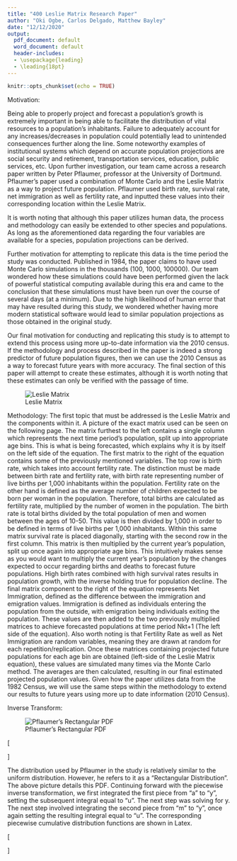 ```yaml
---
title: "400 Leslie Matrix Research Paper"
author: "Oki Ogbe, Carlos Delgado, Matthew Bayley"
date: "12/12/2020"
output:
  pdf_document: default
  word_document: default
  header-includes:
  - \usepackage{leading}
  - \leading{18pt}
---
```


```r
knitr::opts_chunk$set(echo = TRUE)

```

Motivation:
 
Being able to properly project and forecast a population’s growth is extremely important in being able to facilitate the distribution of vital resources to a population’s inhabitants. Failure to adequately account for any increases/decreases in population could potentially lead to unintended consequences further along the line. Some noteworthy examples of institutional systems which depend on accurate population projections are social security and retirement, transportation services, education, public services, etc. Upon further investigation, our team came across a research paper written by Peter Pflaumer, professor at the University of Dortmund. Pflaumer’s paper used a combination of Monte Carlo and the Leslie Matrix as a way to project future population. Pflaumer used birth rate, survival rate, net immigration as well as fertility rate, and inputted these values into their corresponding location within the Leslie Matrix.
 
It is worth noting that although this paper utilizes human data, the process and methodology can easily be extended to other species and populations. As long as the aforementioned data regarding the four variables are available for a species, population projections can be derived.
 
Further motivation for attempting to replicate this data is the time period the study was conducted. Published in 1984, the paper claims to have used Monte Carlo simulations in the thousands (100, 1000, 100000). Our team wondered how these simulations could have been performed given the lack of powerful statistical computing available during this era and came to the conclusion that these simulations must have been run over the course of several days (at a minimum). Due to the high likelihood of human error that may have resulted during this study, we wondered whether having more modern statistical software would lead to similar population projections as those obtained in the original study.
 
Our final motivation for conducting and replicating this study is to attempt to extend this process using more up-to-date information via the 2010 census. If the methodology and process described in the paper is indeed a strong predictor of future population figures, then we can use the 2010 Census as a way to forecast future years with more accuracy. The final section of this paper will attempt to create these estimates, although it is worth noting that these estimates can only be verified with the passage of time.


![Leslie Matrix](/cloud/project/Picture.png)

Methodology:
The first topic that must be addressed is the Leslie Matrix and the components within it. A picture of the exact matrix used can be seen on the following page. The matrix furthest to the left contains a single column which represents the next time period’s population, split up into appropriate age bins. This is what is being forecasted, which explains why it is by itself on the left side of the equation. The first matrix to the right of the equation contains some of the previously mentioned variables. The top row is birth rate, which takes into account fertility rate. The distinction must be made between birth rate and fertility rate, with birth rate representing number of live births per 1,000 inhabitants within the population. Fertility rate on the other hand is defined as the average number of children expected to be born per woman in the population. Therefore, total births are calculated as fertility rate, multiplied by the number of women in the population. The birth rate is total births divided by the total population of men and women between the ages of 10-50. This value is then divided by 1,000 in order to be defined in terms of live births per 1,000 inhabitants. Within this same matrix survival rate is placed diagonally, starting with the second row in the first column. This matrix is then multiplied by the current year’s population, split up once again into appropriate age bins. This intuitively makes sense as you would want to multiply the current year’s population by the changes expected to occur regarding births and deaths to forecast future populations. High birth rates combined with high survival rates results in population growth, with the inverse holding true for population decline. The final matrix component to the right of the equation represents Net Immigration, defined as the difference between the immigration and emigration values. Immigration is defined as individuals entering the population from the outside, with emigration being individuals exiting the population. These values are then added to the two previously multiplied matrices to achieve forecasted populations at time period Nkt+1 (The left side of the equation). Also worth noting is that Fertility Rate as well as Net Immigration are random variables, meaning they are drawn at random for each repetition/replication. Once these matrices containing projected future populations for each age bin are obtained (left-side of the Leslie Matrix equation), these values are simulated many times via the  Monte Carlo method. The averages are then calculated, resulting in our final estimated projected population values. Given how the paper utilizes data from the 1982 Census, we will use the same steps within the methodology to extend our results to future years using more up to date information (2010 Census). 

Inverse Transform:

![Pflaumer's Rectangular PDF](/cloud/project/PDF.png)

\[ \begin{cases} 
      2u(-a+m)+a &   a \leq y\leq m \\
      u*2(b-m)+m & m\leq y\leq b \\
      0    \quad otherwise
   \end{cases}
\]

The distribution used by Pflaumer in the study is relatively similar to the uniform distribution. However, he refers to it as a "Rectangular Distribution". The above picture details this PDF. Continuing forward with the piecewise inverse transformation, we first integrated the first piece from "a" to "y", setting the subsequent integral equal to "u". The next step was solving for y. The next step involved integrating the second piece from "m" to "y", once again setting the resulting integral equal to "u". The corresponding piecewise cumulative distribution functions are shown in Latex.

\[ \begin{cases} 
      u = \frac{y}{2(m-a)}-\frac{y}{2(m-a)} &  a \leq y\leq m \\
      u = \frac{y-m}{2(-m+b)} & m\leq y\leq b \\
      0    \quad otherwise
   \end{cases}
\]
$$  $$



